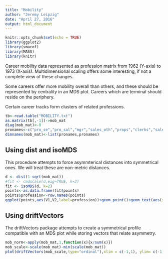 ```yaml
---
title: "Mobility"
author: "Jeremy Leipzig"
date: "April 27, 2016"
output: html_document
---
```


```r
knitr::opts_chunk$set(echo = TRUE)
library(ggplot2)
library(smacof)
library(MASS)
library(knitr)
```

Career mobility data represented as profession matrix from 1962 (Y-axis) to 1973 (X-axis). Multidimensional scaling offers some interesting, if not a complete view of these changes.

Some careers offer more mobility overall than others, and these should be represented by centrality in an MDS plot. Careers which are terminal should reside on the periphery.

Certain career tracks form clusters of related professions. 

```r
tb<-read.table("MOBILITY.txt")
as.matrix(tb[,-1])->mob_mat
diag(mob_mat)<-0
pronames<-c("pro_se","pro_sal","mgr","sales_oth","props","clerks","sales_retail","crafts_mfr","crafts_oth","crafts_cnstr","srvc","oper_oth","oper_mfr","labor_mfr","labor_oth","farmers","farm_labor")
dimnames(mob_mat)<-list(pronames,pronames)
```

## Using dist and isoMDS
This procedure attempts to force asymmterical distances into symmetrical ones. We will treat these are non-metric distances.

```r
d <- dist(1-sqrt(mob_mat))
#fit <- cmdscale(d,eig=TRUE, k=2)
fit <- isoMDS(d, k=2)
points<-as.data.frame(fit$points)
points$profession<-row.names(points)
ggplot(points,aes(V1,V2,label=profession))+geom_point()+geom_text(aes(x= V1+2, y = V2 + 1))+xlab("X1")+ylab("X2")
```

## Using driftVectors
The driftVectors package attempts to create a symmetrical profile compatible with an MDS plot while storing vectors that relate asymmetry.

```r
mob_norm<-apply(mob_mat,1,function(x){x/sum(x)})
mob_scale<-scale(mob_mat)-min(scale(mob_mat))
plot(driftVectors(mob_scale,type="ordinal"),xlim = c(-1,1), ylim= c(-1,1))
```

